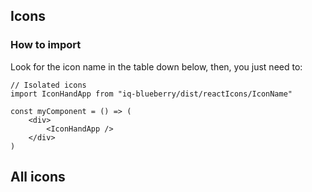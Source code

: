 
<Meta title="Icons" />

## Icons

### How to import

Look for the icon name in the table down below, then, you just need to:

```
// Isolated icons
import IconHandApp from "iq-blueberry/dist/reactIcons/IconName"

const myComponent = () => (
	<div>
		<IconHandApp />
	</div>
)

```

## All icons

<Canvas>
	<Story name="icons list">
		<PresentationComponent />
	</Story>
</Canvas>
